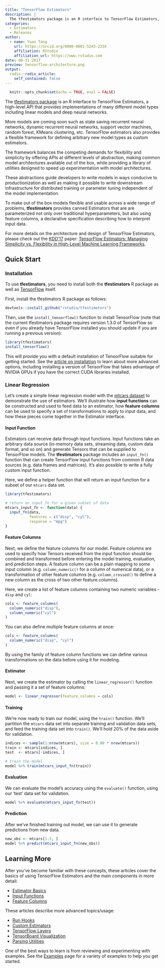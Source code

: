 ```yaml
---
title: "TensorFlow Estimators"
description: |
  The tfestimators package is an R interface to TensorFlow Estimators, a high-level API that provides implementations of many different model types including linear models and deep neural networks. 
categories:
  - Estimators
  - Releases
author:
  - name: Yuan Tang
    url: https://orcid.org/0000-0001-5243-233X
    affiliation: RStudio
    affiliation_url: https://www.rstudio.com
date: 08-31-2017
preview: tensorflow-architecture.png
output:
  radix::radix_article:
    self_contained: false
---
```


```r
  knitr::opts_chunk$set(echo = TRUE, eval = FALSE)
```

The [tfestimators package](https://tensorflow.rstudio.com/tfestimators) is an R interface to TensorFlow Estimators, a high-level API that provides implementations of many different model types including linear models and deep neural networks. 

More models are coming soon such as state saving recurrent neural networks, dynamic recurrent neural networks, support vector machines, random forest, KMeans clustering, etc. TensorFlow estimators also provides a flexible framework for defining arbitrary new model types as custom estimators.

The framework balances the competing demands for flexibility and simplicity by offering APIs at different levels of abstraction, making common model architectures available out of the box, while providing a library of utilities designed to speed up experimentation with model architectures. 

These abstractions guide developers to write models in ways conducive to productionization as well as making it possible to write downstream infrastructure for distributed training or parameter tuning independent of the model implementation. 

To make out of the box models flexible and usable across a wide range of problems, **tfestimators** provides canned Estimators that are are parameterized not only over traditional hyperparameters, but also using feature columns, a declarative specification describing how to interpret input data.

For more details on the architecture and design of TensorFlow Estimators, please check out the [KDD'17](http://www.kdd.org/kdd2017/) paper: [TensorFlow Estimators: Managing Simplicity vs. Flexibility in High-Level Machine Learning Frameworks](http://terrytangyuan.github.io/data/papers/tf-estimators-kdd-paper.pdf).

## Quick Start

### Installation

To use **tfestimators**, you need to install both the **tfestimators** R package as well as [TensorFlow](https://rstudio.github.io/tensorflow/) itself.

First, install the tfestimators R package as follows:

```r
devtools::install_github("rstudio/tfestimators")
```

Then, use the `install_tensorflow()` function to install TensorFlow (note that the current tfestimators package requires version 1.3.0 of TensorFlow so even if you already have TensorFlow installed you should update if you are running a previous version):

 
```r
library(tfestimators)
install_tensorflow()
```

This will provide you with a default installation of TensorFlow suitable for getting started. See the [article on installation](https://tensorflow.rstudio.com/installation.html) to learn about more advanced options, including installing a version of TensorFlow that takes advantage of NVIDIA GPUs if you have the correct CUDA libraries installed.

### Linear Regression

Let's create a simple linear regression model with the [mtcars dataset](https://stat.ethz.ch/R-manual/R-devel/library/datasets/html/mtcars.html) to demonstrate the use of estimators. We'll illustrate how **input functions** can be constructed and used to feed data to an estimator, how **feature columns** can be used to specify a set of transformations to apply to input data, and how these pieces come together in the Estimator interface.

#### Input Function

Estimators can receive data through input functions. Input functions take an arbitrary data source (in-memory data sets, streaming data, custom data format, and so on) and generate Tensors that can be supplied to TensorFlow models. The **tfestimators** package includes an `input_fn()` function that can create TensorFlow input functions from common R data sources (e.g. data frames and matrices). It’s also possible to write a fully custom input function. 

Here, we define a helper function that will return an input function for a subset of our `mtcars` data set.

```r
library(tfestimators)

# return an input_fn for a given subset of data
mtcars_input_fn <- function(data) {
  input_fn(data, 
           features = c("disp", "cyl"), 
           response = "mpg")
}
```

#### Feature Columns

Next, we define the feature columns for our model. Feature columns are used to specify how Tensors received from the input function should be combined and transformed before entering the model training, evaluation, and prediction steps. A feature column can be a plain mapping to some input column (e.g. `column_numeric()` for a column of numerical data), or a transformation of other feature columns (e.g. `column_crossed()` to define a new column as the cross of two other feature columns).

Here, we create a list of feature columns containing two numeric variables - `disp` and `cyl`:

```r
cols <- feature_columns(
  column_numeric("disp"),
  column_numeric("cyl")
)
```

You can also define multiple feature columns at once:

```r
cols <- feature_columns( 
  column_numeric("disp", "cyl")
)
```

By using the family of feature column functions we can define various transformations on the data before using it for modeling.

#### Estimator

Next, we create the estimator by calling the `linear_regressor()` function and passing it a set of feature columns:

```r
model <- linear_regressor(feature_columns = cols)
```


#### Training

We're now ready to train our model, using the `train()` function. We'll partition the `mtcars` data set into separate training and validation data sets, and feed the training data set into `train()`. We'll hold 20% of the data aside for validation.

```r
indices <- sample(1:nrow(mtcars), size = 0.80 * nrow(mtcars))
train <- mtcars[indices, ]
test  <- mtcars[-indices, ]

# train the model
model %>% train(mtcars_input_fn(train))
```

#### Evaluation

We can evaluate the model's accuracy using the `evaluate()` function, using our 'test' data set for validation.

```r
model %>% evaluate(mtcars_input_fn(test))
```

#### Prediction

After we've finished training out model, we can use it to generate predictions from new data.

```r
new_obs <- mtcars[1:3, ]
model %>% predict(mtcars_input_fn(new_obs))
```


## Learning More

After you've become familiar with these concepts, these articles cover the basics of using TensorFlow Estimators and the main components in more detail:

- [Estimator Basics](https://tensorflow.rstudio.com/tfestimators/articles/estimator_basics.html)
- [Input Functions](https://tensorflow.rstudio.com/tfestimators/articles/input_functions.html)
- [Feature Columns](https://tensorflow.rstudio.com/tfestimators/articles/feature_columns.html)

These articles describe more advanced topics/usage:

- [Run Hooks](https://tensorflow.rstudio.com/tfestimators/articles/run_hooks.html)
- [Custom Estimators](https://tensorflow.rstudio.com/tfestimators/articles/creating_estimators.html)
- [TensorFlow Layers](https://tensorflow.rstudio.com/tfestimators/articles/layers.html)
- [TensorBoard Visualization](https://tensorflow.rstudio.com/tfestimators/articles/tensorboard.html)
- [Parsing Utilities](https://tensorflow.rstudio.com/tfestimators/articles/parsing_spec.html)

One of the best ways to learn is from reviewing and experimenting with examples. See the [Examples](https://tensorflow.rstudio.com/tfestimators/articles/examples/index.html) page for a variety of examples to help you get started.



